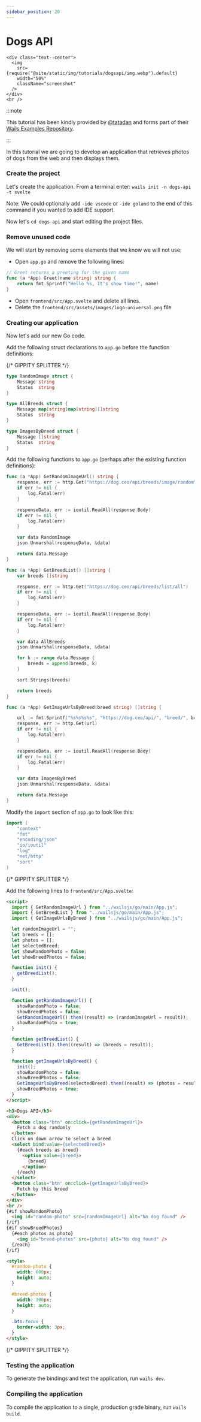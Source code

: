 ```yaml
---
sidebar_position: 20
---
```


# Dogs API

```mdx-code-block
<div class="text--center">
  <img
    src={require("@site/static/img/tutorials/dogsapi/img.webp").default}
    width="50%"
    className="screenshot"
  />
</div>
<br />
```

:::note

This tutorial has been kindly provided by [@tatadan](https://twitter.com/tatadan) and forms part of
their [Wails Examples Repository](https://github.com/tataDan/wails-v2-examples).

:::

In this tutorial we are going to develop an application that retrieves photos of dogs from the web
and then displays them.

### Create the project

Let's create the application. From a terminal enter:
`wails init -n dogs-api -t svelte`

Note: We could optionally add `-ide vscode` or `-ide goland` to the end of this command if you wanted
to add IDE support.

Now let's `cd dogs-api` and start editing the project files.

### Remove unused code

We will start by removing some elements that we know we will not use:

- Open `app.go` and remove the following lines:

```go
// Greet returns a greeting for the given name
func (a *App) Greet(name string) string {
	return fmt.Sprintf("Hello %s, It's show time!", name)
}
```

- Open `frontend/src/App.svelte` and delete all lines.
- Delete the `frontend/src/assets/images/logo-universal.png` file

### Creating our application

Now let's add our new Go code.

Add the following struct declarations to `app.go` before the function definitions:

{/* GIPPITY SPLITTER */}


```go
type RandomImage struct {
	Message string
	Status  string
}

type AllBreeds struct {
	Message map[string]map[string][]string
	Status  string
}

type ImagesByBreed struct {
	Message []string
	Status  string
}
```

Add the following functions to `app.go` (perhaps after the existing function definitions):

```go
func (a *App) GetRandomImageUrl() string {
	response, err := http.Get("https://dog.ceo/api/breeds/image/random")
	if err != nil {
		log.Fatal(err)
	}

	responseData, err := ioutil.ReadAll(response.Body)
	if err != nil {
		log.Fatal(err)
	}

	var data RandomImage
	json.Unmarshal(responseData, &data)

	return data.Message
}

func (a *App) GetBreedList() []string {
	var breeds []string

	response, err := http.Get("https://dog.ceo/api/breeds/list/all")
	if err != nil {
		log.Fatal(err)
	}

	responseData, err := ioutil.ReadAll(response.Body)
	if err != nil {
		log.Fatal(err)
	}

	var data AllBreeds
	json.Unmarshal(responseData, &data)

	for k := range data.Message {
		breeds = append(breeds, k)
	}

	sort.Strings(breeds)

	return breeds
}

func (a *App) GetImageUrlsByBreed(breed string) []string {

	url := fmt.Sprintf("%s%s%s%s", "https://dog.ceo/api/", "breed/", breed, "/images")
	response, err := http.Get(url)
	if err != nil {
		log.Fatal(err)
	}

	responseData, err := ioutil.ReadAll(response.Body)
	if err != nil {
		log.Fatal(err)
	}

	var data ImagesByBreed
	json.Unmarshal(responseData, &data)

	return data.Message
}
```

Modify the `import` section of `app.go` to look like this:

```go
import (
	"context"
	"fmt"
	"encoding/json"
	"io/ioutil"
	"log"
	"net/http"
	"sort"
)
```

{/* GIPPITY SPLITTER */}

Add the following lines to `frontend/src/App.svelte`:

<!-- prettier-ignore-start -->
```html
<script>
  import { GetRandomImageUrl } from "../wailsjs/go/main/App.js";
  import { GetBreedList } from "../wailsjs/go/main/App.js";
  import { GetImageUrlsByBreed } from "../wailsjs/go/main/App.js";

  let randomImageUrl = "";
  let breeds = [];
  let photos = [];
  let selectedBreed;
  let showRandomPhoto = false;
  let showBreedPhotos = false;

  function init() {
    getBreedList();
  }

  init();

  function getRandomImageUrl() {
    showRandomPhoto = false;
    showBreedPhotos = false;
    GetRandomImageUrl().then((result) => (randomImageUrl = result));
    showRandomPhoto = true;
  }

  function getBreedList() {
    GetBreedList().then((result) => (breeds = result));
  }

  function getImageUrlsByBreed() {
    init();
    showRandomPhoto = false;
    showBreedPhotos = false;
    GetImageUrlsByBreed(selectedBreed).then((result) => (photos = result));
    showBreedPhotos = true;
  }
</script>

<h3>Dogs API</h3>
<div>
  <button class="btn" on:click={getRandomImageUrl}>
    Fetch a dog randomly
  </button>
  Click on down arrow to select a breed
  <select bind:value={selectedBreed}>
    {#each breeds as breed}
      <option value={breed}>
        {breed}
      </option>
    {/each}
  </select>
  <button class="btn" on:click={getImageUrlsByBreed}>
    Fetch by this breed
  </button>
</div>
<br />
{#if showRandomPhoto}
  <img id="random-photo" src={randomImageUrl} alt="No dog found" />
{/if}
{#if showBreedPhotos}
  {#each photos as photo}
    <img id="breed-photos" src={photo} alt="No dog found" />
  {/each}
{/if}

<style>
  #random-photo {
    width: 600px;
    height: auto;
  }

  #breed-photos {
    width: 300px;
    height: auto;
  }

  .btn:focus {
    border-width: 3px;
  }
</style>
```
<!-- prettier-ignore-end -->

{/* GIPPITY SPLITTER */}

### Testing the application

To generate the bindings and test the application, run `wails dev`.

### Compiling the application

To compile the application to a single, production grade binary, run `wails build`.
